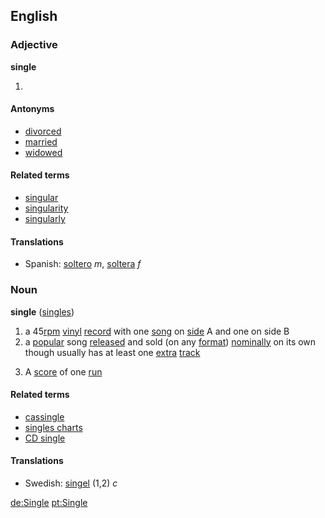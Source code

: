 ==English==
===Adjective===
'''single'''
#{{rfdef}}
====Antonyms====
*[[divorced]]
*[[married]]
*[[widowed]]

====Related terms====
*[[singular]]
*[[singularity]]
*[[singularly]]

====Translations====
*Spanish: [[soltero]] ''m'', [[soltera]] ''f''

===Noun===
'''single''' ([[singles]])

# a 45[[rpm]] [[vinyl]] [[record]] with one [[song]] on [[side]] A and one on side B
# a [[popular]] song [[release]]d and sold (on any [[format]]) [[nominal]]ly on its own though usually has at least one [[extra]] [[track]]
# {{Cricket}} A [[score]] of one [[run]]

====Related terms====
*[[cassingle]]
*[[singles charts]]
*[[CD single]]

====Translations====
*Swedish: [[singel]] (1,2) ''c''

[[de:Single]]
[[pt:Single]]